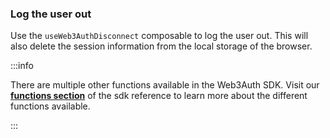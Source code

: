 ### Log the user out

Use the `useWeb3AuthDisconnect` composable to log the user out. This will also delete the session information from the local storage of the browser.

:::info

There are multiple other functions available in the Web3Auth SDK. Visit our [**functions section**](/sdk/web/js/functions) of the sdk reference to learn more about the different functions available.

:::
